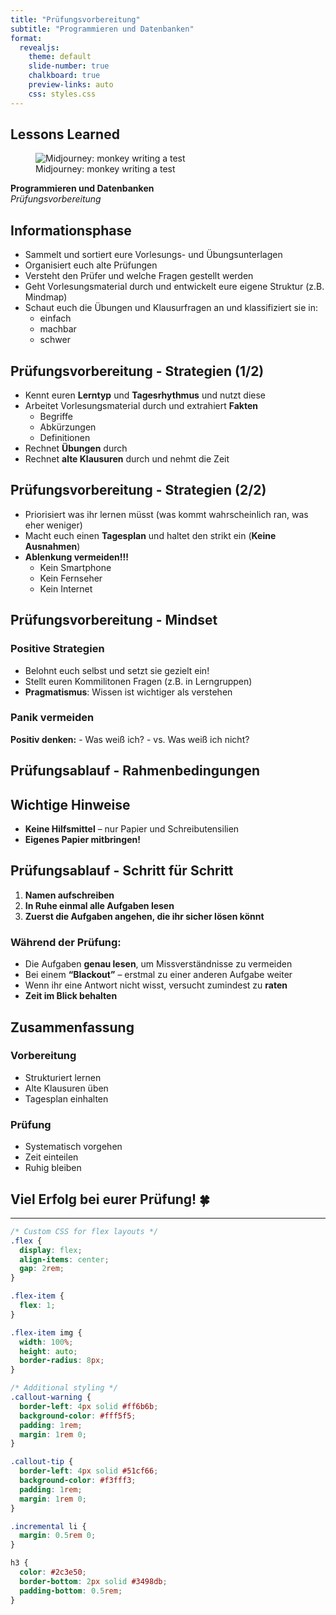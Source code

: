 ```yaml
---
title: "Prüfungsvorbereitung"
subtitle: "Programmieren und Datenbanken"
format: 
  revealjs:
    theme: default
    slide-number: true
    chalkboard: true
    preview-links: auto
    css: styles.css
---
```


## Lessons Learned

::: {.flex}
::: {.flex-item}
![Midjourney: monkey writing a test](https://via.placeholder.com/400x300?text=Monkey+Writing+Test)
:::
::: {.flex-item}
**Programmieren und Datenbanken**  
*Prüfungsvorbereitung*
:::
:::

## Informationsphase

::: {.incremental}
- Sammelt und sortiert eure Vorlesungs- und Übungsunterlagen
- Organisiert euch alte Prüfungen
- Versteht den Prüfer und welche Fragen gestellt werden
- Geht Vorlesungsmaterial durch und entwickelt eure eigene Struktur (z.B. Mindmap)
- Schaut euch die Übungen und Klausurfragen an und klassifiziert sie in:
  - einfach
  - machbar  
  - schwer
:::

## Prüfungsvorbereitung - Strategien (1/2)

::: {.incremental}
- Kennt euren **Lerntyp** und **Tagesrhythmus** und nutzt diese
- Arbeitet Vorlesungsmaterial durch und extrahiert **Fakten**
  - Begriffe
  - Abkürzungen
  - Definitionen
- Rechnet **Übungen** durch
- Rechnet **alte Klausuren** durch und nehmt die Zeit
:::

## Prüfungsvorbereitung - Strategien (2/2)

::: {.incremental}
- Priorisiert was ihr lernen müsst (was kommt wahrscheinlich ran, was eher weniger)
- Macht euch einen **Tagesplan** und haltet den strikt ein (**Keine Ausnahmen**)
- **Ablenkung vermeiden!!!**
  - Kein Smartphone
  - Kein Fernseher
  - Kein Internet
:::

## Prüfungsvorbereitung - Mindset

::: {.flex}
::: {.flex-item}
### Positive Strategien
- Belohnt euch selbst und setzt sie gezielt ein!
- Stellt euren Kommilitonen Fragen (z.B. in Lerngruppen)
- **Pragmatismus**: Wissen ist wichtiger als verstehen
:::
::: {.flex-item}
### Panik vermeiden
**Positiv denken:**
- Was weiß ich?
- vs. Was weiß ich nicht?
:::
:::

## Prüfungsablauf - Rahmenbedingungen

::: {.callout-warning}
## Wichtige Hinweise
- **Keine Hilfsmittel** – nur Papier und Schreibutensilien
- **Eigenes Papier mitbringen!**
:::

## Prüfungsablauf - Schritt für Schritt

::: {.incremental}
1. **Namen aufschreiben**
2. **In Ruhe einmal alle Aufgaben lesen**
3. **Zuerst die Aufgaben angehen, die ihr sicher lösen könnt**
:::

::: {.fragment}
### Während der Prüfung:
- Die Aufgaben **genau lesen**, um Missverständnisse zu vermeiden
- Bei einem **"Blackout"** – erstmal zu einer anderen Aufgabe weiter
- Wenn ihr eine Antwort nicht wisst, versucht zumindest zu **raten**
- **Zeit im Blick behalten**
:::

## Zusammenfassung

::: {.flex}
::: {.flex-item}
### Vorbereitung
- Strukturiert lernen
- Alte Klausuren üben
- Tagesplan einhalten
:::
::: {.flex-item}
### Prüfung
- Systematisch vorgehen
- Zeit einteilen
- Ruhig bleiben
:::
:::

::: {.callout-tip}
## Viel Erfolg bei eurer Prüfung! 🍀
:::

---

```css
/* Custom CSS for flex layouts */
.flex {
  display: flex;
  align-items: center;
  gap: 2rem;
}

.flex-item {
  flex: 1;
}

.flex-item img {
  width: 100%;
  height: auto;
  border-radius: 8px;
}

/* Additional styling */
.callout-warning {
  border-left: 4px solid #ff6b6b;
  background-color: #fff5f5;
  padding: 1rem;
  margin: 1rem 0;
}

.callout-tip {
  border-left: 4px solid #51cf66;
  background-color: #f3fff3;
  padding: 1rem;
  margin: 1rem 0;
}

.incremental li {
  margin: 0.5rem 0;
}

h3 {
  color: #2c3e50;
  border-bottom: 2px solid #3498db;
  padding-bottom: 0.5rem;
}
```